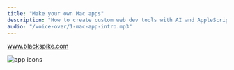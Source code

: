 ```yaml
---
title: "Make your own Mac apps"
description: "How to create custom web dev tools with AI and AppleScript"
audio: "/voice-over/1-mac-app-intro.mp3"
---
```



<a href='https://astro-theme.blackspike.com'>www.blackspike.com </a>


<VideoPlayer
  classes="w-[900px] right-[-520px] top-[-80px] lg:w-[540px] lg:right-[30px] lg:top-[30px]"
  name="ffmpeg-app-demo"
/>

<Image
  src={screen}
  alt="app icons"
  class="drop-shadow-xl absolute z-1 hover:z-10 w-[540px] right-[-20px] top-[-30px] lg:w-[230px] lg:right-[690px] lg:top-[200px]"
/>